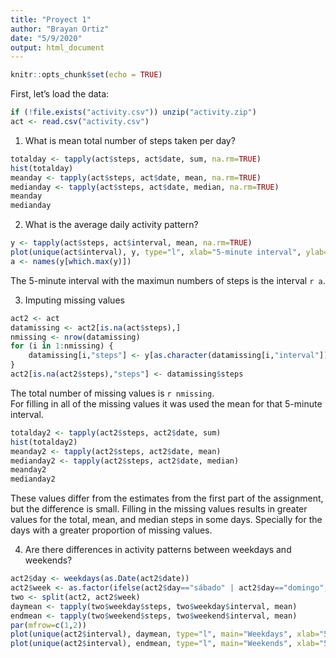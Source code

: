 ```yaml
---
title: "Proyect 1"
author: "Brayan Ortiz"
date: "5/9/2020"
output: html_document
---
```


```r
knitr::opts_chunk$set(echo = TRUE)
```

First, let's load the data:

```r
if (!file.exists("activity.csv")) unzip("activity.zip")
act <- read.csv("activity.csv")
```

1. What is mean total number of steps taken per day?

```r
totalday <- tapply(act$steps, act$date, sum, na.rm=TRUE)
hist(totalday)
meanday <- tapply(act$steps, act$date, mean, na.rm=TRUE)
medianday <- tapply(act$steps, act$date, median, na.rm=TRUE)
meanday
medianday
```

2. What is the average daily activity pattern?

```r
y <- tapply(act$steps, act$interval, mean, na.rm=TRUE)
plot(unique(act$interval), y, type="l", xlab="5-minute interval", ylab="Average number of steps")
a <- names(y[which.max(y)])
```

The 5-minute interval with the maximun numbers of steps is the interval `r a`.

3. Imputing missing values


```r
act2 <- act
datamissing <- act2[is.na(act$steps),]
nmissing <- nrow(datamissing)
for (i in 1:nmissing) {
    datamissing[i,"steps"] <- y[as.character(datamissing[i,"interval"])]
}
act2[is.na(act2$steps),"steps"] <- datamissing$steps
```

The total number of missing values is `r nmissing`.  
For filling in all of the missing values it was used the mean for that 5-minute interval.

```r
totalday2 <- tapply(act2$steps, act2$date, sum)
hist(totalday2)
meanday2 <- tapply(act2$steps, act2$date, mean)
medianday2 <- tapply(act2$steps, act2$date, median)
meanday2
medianday2
```

These values differ from the estimates from the first part of the assignment, but the difference is small. Filling in the missing values results in greater values for the total, mean, and median steps in some days. Specially for the days with a greater proportion of missing values.

4. Are there differences in activity patterns between weekdays and weekends?

```r
act2$day <- weekdays(as.Date(act2$date))
act2$week <- as.factor(ifelse(act2$day=="sábado" | act2$day=="domingo", "weekend", "weekday"))
two <- split(act2, act2$week)
daymean <- tapply(two$weekday$steps, two$weekday$interval, mean)
endmean <- tapply(two$weekend$steps, two$weekend$interval, mean)
par(mfrow=c(1,2))
plot(unique(act2$interval), daymean, type="l", main="Weekdays", xlab="5-minute interval", ylab="Average number of steps", ylim=c(0,230))
plot(unique(act2$interval), endmean, type="l", main="Weekends", xlab="5-minute interval", ylab="Average number of steps", ylim=c(0,230))
```


